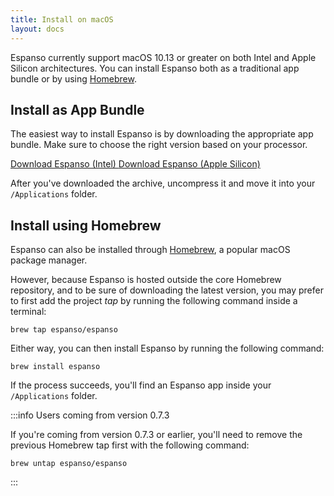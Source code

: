 ```yaml
---
title: Install on macOS
layout: docs
---
```


Espanso currently support macOS 10.13 or greater on both Intel and Apple Silicon
architectures. You can install Espanso both as a traditional app bundle or by
using [Homebrew](https://brew.sh/).

## Install as App Bundle

The easiest way to install Espanso is by downloading the appropriate app bundle.
Make sure to choose the right version based on your processor.


<div className="">
    <a
        className="btn btn-lg mybtn mb-4"
        href={getStableDownloadLink("MAC_INTEL_DOWNLOAD_URL")}
        role="button"
    >
        Download Espanso (Intel)
    </a>
    <a
        className="btn btn-lg mybtn mb-4"
        href={getStableDownloadLink("MAC_M1_DOWNLOAD_URL")}
        role="button"
    >
        Download Espanso (Apple Silicon)
    </a>
</div>

After you've downloaded the archive, uncompress it and move it into your
`/Applications` folder.

## Install using Homebrew

Espanso can also be installed through [Homebrew](https://brew.sh/), a popular
macOS package manager.

However, because Espanso is hosted outside the core Homebrew repository, and to
be sure of downloading the latest version, you may prefer to first add the
project _tap_ by running the following command inside a terminal:

```
brew tap espanso/espanso
```

Either way, you can then install Espanso by running the following command:

```
brew install espanso
```

If the process succeeds, you'll find an Espanso app inside your `/Applications`
folder.

:::info Users coming from version 0.7.3

If you're coming from version 0.7.3 or earlier, you'll need to remove the
previous Homebrew tap first with the following command:

```
brew untap espanso/espanso
```

:::
